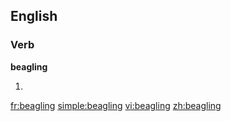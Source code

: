 ==English==

===Verb===
'''beagling'''

# {{present participle of|[[beagle]]}}

[[fr:beagling]]
[[simple:beagling]]
[[vi:beagling]]
[[zh:beagling]]